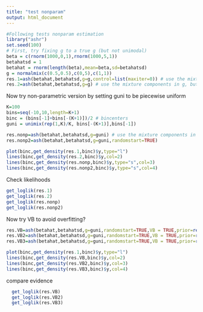 ```yaml
---
title: "test nonparam"
output: html_document
---
```


```r
#Following tests nonparam estimation
library("ashr")
set.seed(100)
# First, try fixing g to a true g (but not unimodal)
beta = c(rnorm(1000,0,1),rnorm(1000,5,1))
betahatsd = 1
betahat = rnorm(length(beta),mean=beta,sd=betahatsd)
g = normalmix(c(0.5,0.5),c(0,5),c(1,1))
res.1=ash(betahat,betahatsd,g=g,control=list(maxiter=0)) # use the mixture components in g, and also the mixture proportions since don't iterate!
res.2=ash(betahat,betahatsd,g=g) # use the mixture components in g, but iterate!
```


Now try non-parametric version by setting guni to be piecewise uniform
```r
K=100
bins=seq(-10,10,length=K+1)
binc = (bins[-1]+bins[-(K+1)])/2 # bincenters
guni = unimix(rep(1,K)/K, bins[-(K+1)],bins[-1])

res.nonp=ash(betahat,betahatsd,g=guni) # use the mixture components in g, but iterate!
res.nonp2=ash(betahat,betahatsd,g=guni,randomstart=TRUE) 

plot(binc,get_density(res.1,binc)$y,type="l")
lines(binc,get_density(res.2,binc)$y,col=2)
lines(binc,get_density(res.nonp,binc)$y,type="s",col=3)
lines(binc,get_density(res.nonp2,binc)$y,type="s",col=4)
```

Check likelihoods
```r
get_loglik(res.1)
get_loglik(res.2)
get_loglik(res.nonp)
get_loglik(res.nonp2)
```


Now try VB to avoid overfitting?
```r
res.VB=ash(betahat,betahatsd,g=guni,randomstart=TRUE,VB = TRUE,prior=rep(1,K)) 
res.VB2=ash(betahat,betahatsd,g=guni,randomstart=TRUE,VB = TRUE,prior=rep(1/2,K)) 
res.VB3=ash(betahat,betahatsd,g=guni,randomstart=TRUE,VB = TRUE,prior=rep(1/K,K)) 

plot(binc,get_density(res.1,binc)$y,type="l")
lines(binc,get_density(res.VB,binc)$y,col=2)
lines(binc,get_density(res.VB2,binc)$y,col=3)
lines(binc,get_density(res.VB3,binc)$y,col=4)
```

compare evidence
```r
  get_loglik(res.VB)
  get_loglik(res.VB2)
  get_loglik(res.VB3)
```

